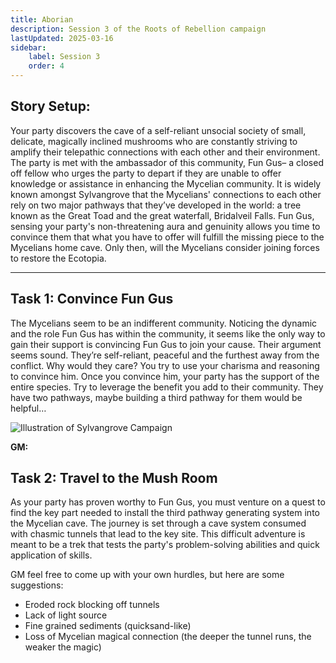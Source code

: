 ```yaml
---
title: Aborian
description: Session 3 of the Roots of Rebellion campaign
lastUpdated: 2025-03-16
sidebar:
    label: Session 3
    order: 4
---
```


## Story Setup:  
Your party discovers the cave of a self-reliant unsocial society of small, delicate, magically inclined mushrooms who are constantly striving to amplify their telepathic connections with each other and their environment. The party is met with the ambassador of this community, Fun Gus– a closed off fellow who urges the party to depart if they are unable to offer knowledge or assistance in enhancing the Mycelian community. It is widely known amongst Sylvangrove that the Mycelians' connections to each other rely on two major pathways that they’ve developed in the world: a tree known as the Great Toad and the great waterfall, Bridalveil Falls. Fun Gus, sensing your party's non-threatening aura and genuinity allows you time to convince them that what you have to offer will fulfill the missing piece to the Mycelians home cave. Only then, will the Mycelians consider joining forces to restore the Ecotopia.

---
## Task 1: Convince Fun Gus
The Mycelians seem to be an indifferent community. Noticing the dynamic and the role Fun Gus has within the community, it seems like the only way to gain their support is convincing Fun Gus to join your cause. Their argument seems sound. They’re self-reliant, peaceful and the furthest away from the conflict. Why would they care? You try to use your charisma and reasoning to convince him. Once you convince him, your party has the support of the entire species. Try to leverage the benefit you add to their community. They have two pathways, maybe building a third pathway for them would be helpful…

![Illustration of Sylvangrove Campaign](../../../../assets/sylvangrove/Session1OftheRootsOfRebellionCampaign)

**GM:**

## Task 2: Travel to the Mush Room
As your party has proven worthy to Fun Gus, you must venture on a quest to find the key part needed to install the third pathway generating system into the Mycelian cave. The journey is set through a cave system consumed with chasmic tunnels that lead to the key site. This difficult adventure is meant to be a trek that tests the party's problem-solving abilities and quick application of skills. 

GM feel free to come up with your own hurdles, but here are some suggestions:
- Eroded rock blocking off tunnels  
- Lack of light source 
- Fine grained sediments (quicksand-like)
- Loss of Mycelian magical connection (the deeper the tunnel runs, the weaker the magic)

